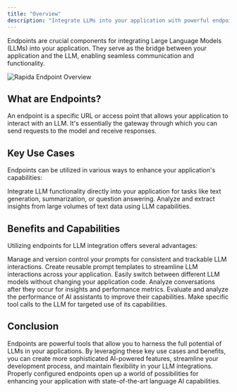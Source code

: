 ```yaml
---
title: "Overview"
description: "Integrate LLMs into your application with powerful endpoints"
---
```


Endpoints are crucial components for integrating Large Language Models (LLMs) into your application. They serve as the bridge between your application and the LLM, enabling seamless communication and functionality.

![Rapida Endpoint Overview](/images/endpoint/overview.png)

## What are Endpoints?

An endpoint is a specific URL or access point that allows your application to interact with an LLM. It's essentially the gateway through which you can send requests to the model and receive responses.

## Key Use Cases

Endpoints can be utilized in various ways to enhance your application's capabilities:

<CardGroup cols={2}>
  <Card title="Direct LLM Integration" icon="plug">
    Integrate LLM functionality directly into your application for tasks like
    text generation, summarization, or question answering.
  </Card>

  <Card title="Content Analysis" icon="magnifying-glass-chart">
    Analyze and extract insights from large volumes of text data using LLM
    capabilities.
  </Card>
</CardGroup>

## Benefits and Capabilities

Utilizing endpoints for LLM integration offers several advantages:

<CardGroup cols={2}>
  <Card title="Prompt Versioning" icon="code-branch">
    Manage and version control your prompts for consistent and trackable LLM
    interactions.
  </Card>
  <Card title="Prompt Templating" icon="file-code">
    Create reusable prompt templates to streamline LLM interactions across your
    application.
  </Card>
  <Card title="Model Flexibility" icon="code">
    Easily switch between different LLM models without changing your application
    code.
  </Card>
  <Card title="Post-Conversation Analysis" icon="chart-line">
    Analyze conversations after they occur for insights and performance metrics.
  </Card>
  <Card title="Assistant Evaluation" icon="robot">
    Evaluate and analyze the performance of AI assistants to improve their
    capabilities.
  </Card>
  <Card title="Specialized Tool Calls" icon="wrench">
    Make specific tool calls to the LLM for targeted use of its capabilities.
  </Card>
</CardGroup>

## Conclusion

Endpoints are powerful tools that allow you to harness the full potential of LLMs in your applications. By leveraging these key use cases and benefits, you can create more sophisticated AI-powered features, streamline your development process, and maintain flexibility in your LLM integrations. Properly configured endpoints open up a world of possibilities for enhancing your application with state-of-the-art language AI capabilities.
